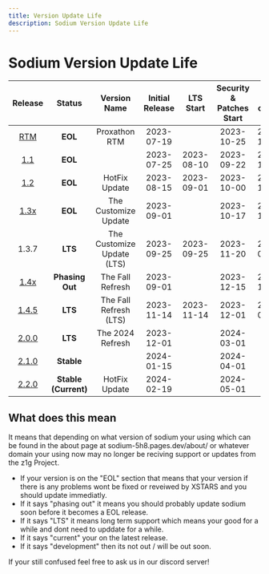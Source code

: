 ```yaml
---
title: Version Update Life
description: Sodium Version Update Life
---
```


# Sodium Version Update Life

|                                 Release                                 |        Status        |        Version Name        | Initial Release | LTS Start  | Security & Patches Start | End-of-life |
| :---------------------------------------------------------------------: | :------------------: | :------------------------: | :-------------: | :--------: | :----------------------: | :---------: |
|     [RTM](https://github.com/z1g-project/Sodium/releases/tag/1.0.0)     |       **EOL**        |       Proxathon RTM        |   2023-07-19    |            |        2023-10-25        | 2023-10-25  |
| [1.1](https://github.com/z1g-project/Sodium/releases/tag/1.0.0-patch-1) |       **EOL**        |                            |   2023-07-25    | 2023-08-10 |        2023-09-22        | 2023-10-25  |
|     [1.2](https://github.com/z1g-project/Sodium/releases/tag/1.2.0)     |       **EOL**        |       HotFix Update        |   2023-08-15    | 2023-09-01 |        2023-10-00        | 2023-10-25  |
|    [1.3x](https://github.com/z1g-project/Sodium/releases/tag/1.3.0)     |       **EOL**        |    The Customize Update    |   2023-09-01    |            |        2023-10-17        | 2023-11-25  |
|                                  1.3.7                                  |       **LTS**        | The Customize Update (LTS) |   2023-09-25    | 2023-09-25 |        2023-11-20        | 2024-01-01  |
|    [1.4x](https://github.com/z1g-project/Sodium/releases/tag/1.4.0)     |   **Phasing Out**    |      The Fall Refresh      |   2023-09-01    |            |        2023-12-15        | 2023-10-25  |
|    [1.4.5](https://github.com/z1g-project/Sodium/releases/tag/1.4.5)    |       **LTS**        |   The Fall Refresh (LTS)   |   2023-11-14    | 2023-11-14 |        2023-12-01        | 2024-02-01  |
|    [2.0.0](https://github.com/z1g-project/Sodium/releases/tag/2.0.0)    |       **LTS**        |      The 2024 Refresh      |   2023-12-01    |            |        2024-03-01        |     TBA     |
|    [2.1.0](https://github.com/z1g-project/Sodium/releases/tag/2.1.0)    |      **Stable**      |                            |   2024-01-15    |            |        2024-04-01        |     TBA     |
|    [2.2.0](https://github.com/z1g-project/Sodium/releases/tag/2.2.0)    | **Stable (Current)** |       HotFix Update        |   2024-02-19    |            |        2024-05-01        |     TBA     |

## What does this mean

It means that depending on what version of sodium your using which can be found in the about page at sodium-5h8.pages.dev/about/ or whatever domain your using now may no longer be reciving support or updates from the z1g Project.

- If your version is on the "EOL" section that means that your version if there is any problems wont be fixed or reveiwed by XSTARS and you should update immediatly.
- If it says "phasing out" it means you should probably update sodium soon before it becomes a EOL release.
- If it says "LTS" it means long term support which means your good for a while and dont need to upddate for a while.
- If it says "current" your on the latest release.
- If it says "development" then its not out / will be out soon.

If your still confused feel free to ask us in our discord server!
